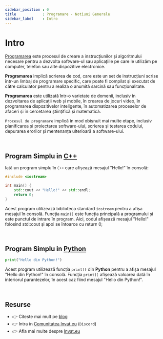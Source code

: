 ```yaml
---
sidebar_position : 0
title            : Programare - Notiuni Generale
sidebar_label    : Intro
---
```


# Intro

[Programarea](/programare) este procesul de creare a instrucțiunilor și algoritmului necesare pentru a dezvolta software-ul sau aplicațiile pe care le utilizăm pe computer, telefon sau alte dispozitive electronice. 

**Programarea** implică scrierea de cod, care este un set de instrucțiuni scrise într-un limbaj de programare specific, care poate fi compilat și executat de către calculator pentru a realiza o anumită sarcină sau funcționalitate.

**Programarea** este utilizată într-o varietate de domenii, inclusiv în dezvoltarea de aplicații web și mobile, în crearea de jocuri video, în programarea dispozitivelor inteligente, în automatizarea proceselor de afaceri și în cercetarea științifică și matematică.

`Procesul de programare` implică în mod obișnuit mai multe etape, inclusiv planificarea și proiectarea software-ului, scrierea și testarea codului, depurarea erorilor și mentenanța ulterioară a software-ului. 

<br />

## Program Simplu in [C++](/programare/cplusplus/)

Iată un program simplu în `C++` care afișează mesajul "Hello!" în consolă:

```cpp
#include <iostream>

int main() {
    std::cout << "Hello!" << std::endl;
    return 0;
}
```

Acest program utilizează biblioteca standard `iostream` pentru a afișa mesajul în consolă. 
Funcția `main()` este funcția principală a programului și este punctul de intrare în program. 
Aici, codul afișează mesajul "Hello!" folosind std::cout și apoi se întoarce cu return 0;

<br />

## Program Simplu in [Python](/programare/python/)

```python
print("Hello din Python!")
```

Acest program utilizează funcția `print()` din **Python** pentru a afișa mesajul "Hello din Python!" în consolă. 
Funcția `print()` afișează valoarea dată în interiorul parantezelor, în acest caz fiind mesajul "Hello din Python!".

<br />

## Resurse

- 👉 Citeste mai mult pe [blog](https://www.blog.invat.eu/)
- 👉 Intra in [Comunitatea Invat.eu](https://discord.gg/3qmQKAHKS2) (`Discord`)  
- 👉 Afla mai multe despre [Invat.eu](/intro) 

